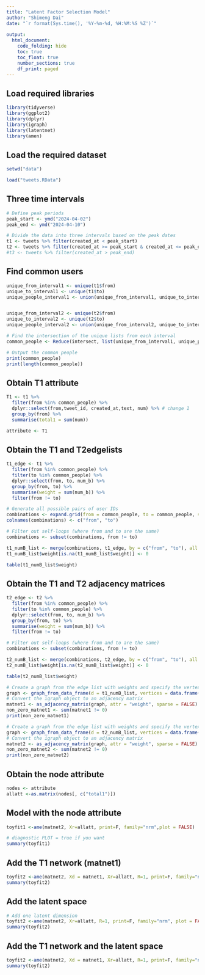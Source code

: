 ```yaml
---
title: "Latent Factor Selection Model"
author: "Shimeng Dai"
date: "`r format(Sys.time(), '%Y-%m-%d, %H:%M:%S %Z')`"
 
output: 
  html_document:
    code_folding: hide
    toc: true
    toc_float: true
    number_sections: true
    df_print: paged
---
```


## Load required libraries

```r
library(tidyverse)
library(ggplot2)
library(dplyr)
library(igraph)
library(latentnet)
library(amen)
```

## Load the required dataset

```r
setwd("data")

load("tweets.RData")
```

## Three time intervals

```r

# Define peak periods
peak_start <- ymd("2024-04-02")
peak_end <- ymd("2024-04-10")

# Divide the data into three intervals based on the peak dates
t1 <- tweets %>% filter(created_at < peak_start)
t2 <- tweets %>% filter(created_at >= peak_start & created_at <= peak_end)
#t3 <- tweets %>% filter(created_at > peak_end)

```

## Find common users

```r

unique_from_interval1 <- unique(t1$from)
unique_to_interval1 <- unique(t1$to)
unique_people_interval1 <- union(unique_from_interval1, unique_to_interval1)


unique_from_interval2 <- unique(t2$from)
unique_to_interval2 <- unique(t2$to)
unique_people_interval2 <- union(unique_from_interval2, unique_to_interval2)

# Find the intersection of the unique lists from each interval
common_people <- Reduce(intersect, list(unique_from_interval1, unique_people_interval1, unique_people_interval2))

# Output the common people
print(common_people)
print(length(common_people))

```
## Obtain T1 attribute

```r
T1 <- t1 %>%
  filter(from %in% common_people) %>%
  dplyr::select(from,tweet_id, created_at,text, num) %>% # change 1
  group_by(from) %>% 
  summarise(total1 = sum(num)) 

attribute <- T1
```

## Obtain the T1 and T2edgelists 

```r

t1_edge <- t1 %>%
  filter(from %in% common_people) %>%
  filter(to %in% common_people) %>%
  dplyr::select(from, to, num_b) %>%
  group_by(from, to) %>%
  summarise(weight = sum(num_b)) %>%
  filter(from != to)

# Generate all possible pairs of user IDs
combinations <- expand.grid(from = common_people, to = common_people, stringsAsFactors = FALSE)
colnames(combinations) <- c("from", "to")

# Filter out self-loops (where from and to are the same)
combinations <- subset(combinations, from != to)

t1_numB_list <- merge(combinations, t1_edge, by = c("from", "to"), all.x = TRUE)
t1_numB_list$weight[is.na(t1_numB_list$weight)] <- 0

table(t1_numB_list$weight)
```

## Obtain the T1 and T2 adjacency matrices

```r
t2_edge <- t2 %>%
  filter(from %in% common_people) %>%
  filter(to %in% common_people) %>%
  dplyr::select(from, to, num_b) %>%
  group_by(from, to) %>%
  summarise(weight = sum(num_b)) %>%
  filter(from != to)

# Filter out self-loops (where from and to are the same)
combinations <- subset(combinations, from != to)

t2_numB_list <- merge(combinations, t2_edge, by = c("from", "to"), all.x = TRUE)
t2_numB_list$weight[is.na(t2_numB_list$weight)] <- 0

table(t2_numB_list$weight)
```

```r

# Create a graph from the edge list with weights and specify the vertex set
graph <- graph_from_data_frame(d = t1_numB_list, vertices = data.frame(name = common_people), directed = TRUE)
# Convert the igraph object to an adjacency matrix
matnet1 <- as_adjacency_matrix(graph, attr = "weight", sparse = FALSE)
non_zero_matnet1 <- sum(matnet1 != 0)
print(non_zero_matnet1)


```

```r


# Create a graph from the edge list with weights and specify the vertex set
graph <- graph_from_data_frame(d = t2_numB_list, vertices = data.frame(name = common_people), directed = TRUE)
# Convert the igraph object to an adjacency matrix
matnet2 <- as_adjacency_matrix(graph, attr = "weight", sparse = FALSE)
non_zero_matnet2 <- sum(matnet2 != 0)
print(non_zero_matnet2)

```

## Obtain the node attribute

```r
nodes <- attribute
allatt <-as.matrix(nodes[, c("total1")])
```


## Model with the node attribute 

```r
toyfit1 <-ame(matnet2, Xr=allatt, print=F, family="nrm",plot = FALSE)

# diagnostic PLOT = true if you want
summary(toyfit1)
```

## Add the T1 network (matnet1)

```r
toyfit2 <-ame(matnet2, Xd = matnet1, Xr=allatt, R=1, print=F, family="nrm", plot = FALSE)
summary(toyfit2)
```
## Add the latent space 

```r
# Add one latent dimension
toyfit2 <-ame(matnet2, Xr=allatt, R=1, print=F, family="nrm", plot = FALSE)
summary(toyfit2)
```


## Add the T1 network and the latent space

```r
toyfit2 <-ame(matnet2, Xd = matnet1, Xr=allatt, R=1, print=F, family="nrm", plot = FALSE)
summary(toyfit2)
```